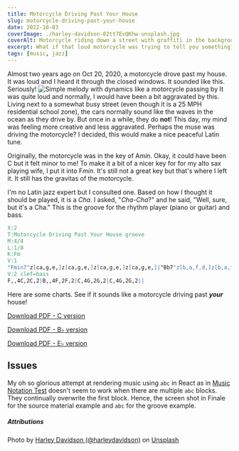 ```yaml
---
title: Motorcycle Driving Past Your House
slug: motorcycle-driving-past-your-house
date: 2022-10-03
coverImage: ./harley-davidson-02tt7EvQKhw-unsplash.jpg
coverAlt: Motorcycle riding down a street with graffiti in the background
excerpt: What if that loud motorcycle was trying to tell you something?
tags: [music, jazz]
---
```


Almost two years ago on Oct 20, 2020, a motorcycle drove past my house. It was loud and I heard it through the closed windows. It sounded like this. Seriously!
![Simple melody with dynamics like a motorcycle passing by](motorcycle-source-material.png)
It was quite loud and normally, I would have been a bit aggravated by this. Living next to a somewhat busy street (even though it is a 25 MPH residential school zone), the cars normally sound like the waves in the ocean as they drive by. But once in a while, they do **not**! This day, my mind was feeling more creative and less aggravated. Perhaps the muse was driving the motorcycle? I decided, this would make a nice peaceful Latin tune.

Originally, the motorcycle was in the key of A*min*. Okay, it could have been C but it felt minor to me! To make it a bit of a nicer key for for my alto sax playing wife, I put it into F*min*. It's still not a great key but that's where I left it. It still has the gravitas of the motorcycle.

I'm no Latin jazz expert but I consulted one. Based on how I thought it should be played, it is a _Cha_. I asked, "_Cha-Cha_?" and he said, "Well, sure, but it's a Cha." This is the groove for the rhythm player (piano or guitar) and bass.

```abc
X:2
T:Motorcycle Driving Past Your House groove
M:4/4
L:1/8
K:Fm
V:1
"Fmin7"z[ca,g,e,]z[ca,g,e,]z[ca,g,e,]z[ca,g,e,]|"Bb7"z[b,a,f,d,]z[b,a,f,d,]z[b,a,f,d,]z[b,a,f,d,]|"C7b9"z[g,e,d,b,,]z[g,e,d,b,,]z[g,e,d,b,,]z[g,e,d,b,,]|z[g,e,d,b,,]z[g,e,d,b,,]z[g,e,d,b,,]z[g,e,d,b,,]||
V:2 clef=bass
F,,4C,2C,2|B,,4F,2F,2|C,4G,2G,2|C,4G,2G,2||
```

Here are some charts. See if it sounds like a motorcycle driving past **_your_** house!

<p>
  <a
    href='/charts/motorcycle-driving-past-your-house-c.pdf'
    download='motorcycle-driving-past-your-house-c.pdf'
  >
    Download PDF - C version
  </a>
</p>
<p>
  <a
    href='/charts/motorcycle-driving-past-your-house-bflat.pdf'
    download='motorcycle-driving-past-your-house-bflat.pdf'
  >
    Download PDF - B<span>&#9837;</span> version
  </a>
</p>
<p>
  <a
    href='/charts/motorcycle-driving-past-your-house-eflat.pdf'
    download='motorcycle-driving-past-your-house-eflat.pdf'
  >
    Download PDF - E<span>&#9837;</span> version
  </a>
</p>

## Issues

My oh so glorious attempt at rendering music using `abc` in React as in [Music Notation Test](../../blog/music-test) doesn't seem to work when there are multiple `abc` blocks. They continually overwrite the first block. Hence, the screen shot in Finale for the source material example and `abc` for the groove example.

##### Attributions

Photo by [Harley Davidson (@harleydavidson)](https://unsplash.com/@harleydavidson?utm_source=unsplash&utm_medium=referral&utm_content=creditCopyText) on [Unsplash](https://unsplash.com/s/photos/motorcycle?utm_source=unsplash&utm_medium=referral&utm_content=creditCopyText)

